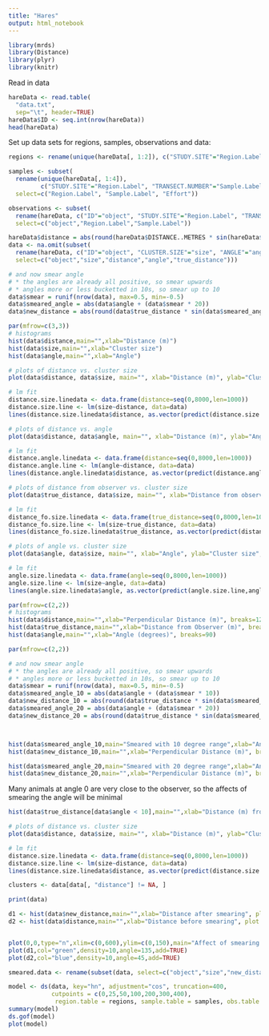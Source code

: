 ```yaml
---
title: "Hares"
output: html_notebook
---
```

```r
library(mrds)
library(Distance)
library(plyr)
library(knitr)
```

Read in data
```r
hareData <- read.table(
  "data.txt",
  sep="\t", header=TRUE)
hareData$ID <- seq.int(nrow(hareData))
head(hareData)
```

Set up data sets for regions, samples, observations and data:

```r
regions <- rename(unique(hareData[, 1:2]), c("STUDY.SITE"="Region.Label", "AREA"="Area"))

samples <- subset(
  rename(unique(hareData[, 1:4]), 
         c("STUDY.SITE"="Region.Label", "TRANSECT.NUMBER"="Sample.Label", "TRANSECT.LENGTH.KM"="Effort")),
  select=c("Region.Label", "Sample.Label", "Effort"))

observations <- subset(
  rename(hareData, c("ID"="object", "STUDY.SITE"="Region.Label", "TRANSECT.NUMBER"="Sample.Label")),
  select=c("object","Region.Label","Sample.Label"))

hareData$distance = abs(round(hareData$DISTANCE..METRES * sin(hareData$ANGLE * pi / 180)))
data <- na.omit(subset(
  rename(hareData, c("ID"="object", "CLUSTER.SIZE"="size", "ANGLE"="angle", "DISTANCE..METRES."="true_distance")), 
  select=c("object","size","distance","angle","true_distance")))

# and now smear angle
# * the angles are already all positive, so smear upwards 
# * angles more or less bucketted in 10s, so smear up to 10
data$smear = runif(nrow(data), max=0.5, min=-0.5)
data$smeared_angle = abs(data$angle + (data$smear * 20))
data$new_distance = abs(round(data$true_distance * sin(data$smeared_angle * pi / 180)))
```


```r
par(mfrow=c(3,3))
# histograms
hist(data$distance,main="",xlab="Distance (m)")
hist(data$size,main="",xlab="Cluster size")
hist(data$angle,main="",xlab="Angle")

# plots of distance vs. cluster size
plot(data$distance, data$size, main="", xlab="Distance (m)", ylab="Cluster size", pch=19, cex=0.5, col=gray(0.7))

# lm fit
distance.size.linedata <- data.frame(distance=seq(0,8000,len=1000))
distance.size.line <- lm(size~distance, data=data)
lines(distance.size.linedata$distance, as.vector(predict(distance.size.line,distance.size.linedata)))

# plots of distance vs. angle
plot(data$distance, data$angle, main="", xlab="Distance (m)", ylab="Angle", pch=19, cex=0.5, col=gray(0.7))

# lm fit
distance.angle.linedata <- data.frame(distance=seq(0,8000,len=1000))
distance.angle.line <- lm(angle~distance, data=data)
lines(distance.angle.linedata$distance, as.vector(predict(distance.angle.line,distance.angle.linedata)))

# plots of distance from observer vs. cluster size
plot(data$true_distance, data$size, main="", xlab="Distance from observer (m)", ylab="Cluster size", pch=19, cex=0.5, col=gray(0.7))

# lm fit
distance_fo.size.linedata <- data.frame(true_distance=seq(0,8000,len=1000))
distance_fo.size.line <- lm(size~true_distance, data=data)
lines(distance_fo.size.linedata$true_distance, as.vector(predict(distance_fo.size.line,distance_fo.size.linedata)))

# plots of angle vs. cluster size
plot(data$angle, data$size, main="", xlab="Angle", ylab="Cluster size", pch=19, cex=0.5, col=gray(0.7))

# lm fit
angle.size.linedata <- data.frame(angle=seq(0,8000,len=1000))
angle.size.line <- lm(size~angle, data=data)
lines(angle.size.linedata$angle, as.vector(predict(angle.size.line,angle.size.linedata)))
```
```r
par(mfrow=c(2,2))
# histograms
hist(data$distance,main="",xlab="Perpendicular Distance (m)", breaks=12)
hist(data$true_distance,main="",xlab="Distance from Observer (m)", breaks=12)
hist(data$angle,main="",xlab="Angle (degrees)", breaks=90)
```

```r
par(mfrow=c(2,2))

# and now smear angle
# * the angles are already all positive, so smear upwards 
# * angles more or less bucketted in 10s, so smear up to 10
data$smear = runif(nrow(data), max=0.5, min=-0.5)
data$smeared_angle_10 = abs(data$angle + (data$smear * 10))
data$new_distance_10 = abs(round(data$true_distance * sin(data$smeared_angle_10 * pi / 180)))
data$smeared_angle_20 = abs(data$angle + (data$smear * 20))
data$new_distance_20 = abs(round(data$true_distance * sin(data$smeared_angle_20 * pi / 180)))



hist(data$smeared_angle_10,main="Smeared with 10 degree range",xlab="Angle (degrees)", breaks=90)
hist(data$new_distance_10,main="",xlab="Perpendicular Distance (m)", breaks=12)

hist(data$smeared_angle_20,main="Smeared with 20 degree range",xlab="Angle (degrees)", breaks=90)
hist(data$new_distance_20,main="",xlab="Perpendicular Distance (m)", breaks=12)

```

Many animals at angle 0 are very close to the observer, so the affects of smearing the angle will be minimal
```r
hist(data$true_distance[data$angle < 10],main="",xlab="Distance (m) from observer", breaks=100)
```

```r
# plots of distance vs. cluster size
plot(data$distance, data$size, main="", xlab="Distance (m)", ylab="Cluster size", pch=19, cex=0.5, col=gray(0.7))

# lm fit
distance.size.linedata <- data.frame(distance=seq(0,8000,len=1000))
distance.size.line <- lm(size~distance, data=data)
lines(distance.size.linedata$distance, as.vector(predict(distance.size.line,distance.size.linedata)))

clusters <- data[data[, "distance"] != NA, ]

print(data)
```

```r
d1 <- hist(data$new_distance,main="",xlab="Distance after smearing", plot = FALSE)
d2 <- hist(data$distance,main="",xlab="Distance before smearing", plot = FALSE)


plot(0,0,type="n",xlim=c(0,600),ylim=c(0,150),main="Affect of smearing the angle on distance (green is affect of smearing away from blue)")
plot(d1,col="green",density=10,angle=135,add=TRUE)
plot(d2,col="blue",density=10,angle=45,add=TRUE)
```


```r
smeared.data <- rename(subset(data, select=c("object","size","new_distance_20")), c("new_distance_20"="distance")) 
```


```r
model <- ds(data, key="hn", adjustment="cos", truncation=400,
            cutpoints = c(0,25,50,100,200,300,400),
             region.table = regions, sample.table = samples, obs.table = observations)
summary(model)
ds.gof(model)
plot(model)
```